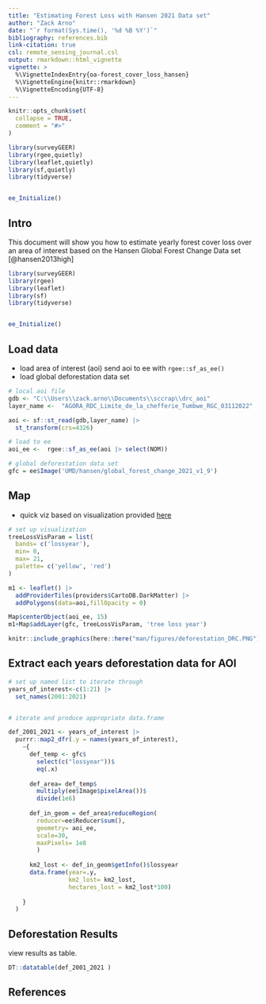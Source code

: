 ```yaml
---
title: "Estimating Forest Loss with Hansen 2021 Data set"
author: "Zack Arno"
date: "`r format(Sys.time(), '%d %B %Y')`"
bibliography: references.bib
link-citation: true
csl: remote_sensing_journal.csl
output: rmarkdown::html_vignette
vignette: >
  %\VignetteIndexEntry{oa-forest_cover_loss_hansen}
  %\VignetteEngine{knitr::rmarkdown}
  %\VignetteEncoding{UTF-8}
---
```


```r
knitr::opts_chunk$set(
  collapse = TRUE,
  comment = "#>"
)
```

```r
library(surveyGEER)
library(rgee,quietly)
library(leaflet,quietly)
library(sf,quietly)
library(tidyverse)


ee_Initialize()
```

## Intro

This document will show you how to estimate yearly forest cover loss over an area of interest based on the Hansen Global Forest Change Data set [@hansen2013high]

```r
library(surveyGEER)
library(rgee)
library(leaflet)
library(sf)
library(tidyverse)


ee_Initialize()
```


## Load data

- load area of interest (aoi) send aoi to ee with `rgee::sf_as_ee()`
- load global deforestation data set

```r

# local aoi file
gdb <- "C:\\Users\\zack.arno\\Documents\\sccrap\\drc_aoi"
layer_name <-  "AGORA_RDC_Limite_de_la_chefferie_Tumbwe_RGC_03112022"

aoi <- sf::st_read(gdb,layer_name) |> 
  st_transform(crs=4326)

# load to ee
aoi_ee <-  rgee::sf_as_ee(aoi |> select(NOM))

# global deforestation data set
gfc = ee$Image('UMD/hansen/global_forest_change_2021_v1_9')
```


## Map

- quick viz based on visualization provided [here](https://developers.google.com/earth-engine/datasets/catalog/UMD_hansen_global_forest_change_2021_v1_9)
```r

# set up visualization
treeLossVisParam = list(
  bands= c('lossyear'),
  min= 0,
  max= 21,
  palette= c('yellow', 'red')
)

m1 <- leaflet() |> 
  addProviderTiles(providers$CartoDB.DarkMatter) |> 
  addPolygons(data=aoi,fillOpacity = 0)

Map$centerObject(aoi_ee, 15)
m1+Map$addLayer(gfc, treeLossVisParam, 'tree loss year')
```


```r
knitr::include_graphics(here::here("man/figures/deforestation_DRC.PNG"))
```


## Extract each years deforestation data for AOI

```r

# set up named list to iterate through
years_of_interest<-c(1:21) |> 
  set_names(2001:2021)


# iterate and produce appropriate data.frame

def_2001_2021 <- years_of_interest |> 
  purrr::map2_dfr(.y = names(years_of_interest),
    ~{
      def_temp <- gfc$
        select(c("lossyear"))$
        eq(.x)
      
      def_area= def_temp$
        multiply(ee$Image$pixelArea())$
        divide(1e6)
      
      def_in_geom = def_area$reduceRegion(
        reducer=ee$Reducer$sum(),
        geometry= aoi_ee,
        scale=30,
        maxPixels= 1e8
        )
      
      km2_lost <- def_in_geom$getInfo()$lossyear
      data.frame(year=.y, 
                 km2_lost= km2_lost,
                 hectares_lost = km2_lost*100)
      
    }
  )

```


## Deforestation Results

view results as table.
```r
DT::datatable(def_2001_2021 )
```

## References
